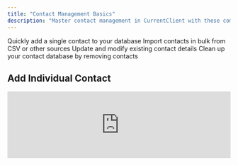 ```yaml
---
title: "Contact Management Basics"
description: "Master contact management in CurrentClient with these comprehensive tutorials covering adding, editing, and organizing your contacts"
---
```


<CardGroup cols={2}>
  <Card title="Add Individual Contact" icon="user-plus">
    Quickly add a single contact to your database
  </Card>
  <Card title="Upload Multiple Contacts" icon="users">
    Import contacts in bulk from CSV or other sources
  </Card>
  <Card title="Edit Contact Information" icon="user-pen">
    Update and modify existing contact details
  </Card>
  <Card title="Remove Unwanted Contacts" icon="user-minus">
    Clean up your contact database by removing contacts
  </Card>
</CardGroup>

## Add Individual Contact

<iframe 
  src="https://www.loom.com/embed/158bc2d28286461688e1e38e63704a0d" 
  width="100%" 
  height={400}
  frameBorder={0} 
  allowFullScreen
/>

**Duration:** 1 minute

Learn how to quickly add a new contact to your CurrentClient database with all the essential information.

<Steps>
  <Step title="Access the Add Contact Feature">
    Navigate to the contacts section and click the "Add Contact" button
  </Step>
  <Step title="Enter Contact Details">
    Fill in the contact's name, phone number, email, and other relevant information
  </Step>
  <Step title="Save and Organize">
    Save the contact and optionally add tags or assign to segments
  </Step>
</Steps>

---

## Upload Multiple Contacts

<iframe 
  src="https://www.loom.com/embed/6badf3c8546c41c3995e686fd9d0b849" 
  width="100%" 
  height={400}
  frameBorder={0} 
  allowFullScreen
/>

**Duration:** 8 minutes

Import multiple contacts at once using CSV files or other data sources. Perfect for migrating from another system or adding large contact lists.

<Info>
  **Supported Formats:** CSV, Excel files, and direct copy-paste from spreadsheets are all supported for bulk contact uploads.
</Info>

<Accordion title="Upload Requirements">
  - Phone numbers should be in E.164 format (+1234567890)
  - Email addresses must be valid format
  - Names should be separated into first and last name columns
  - Remove any duplicate entries before uploading
</Accordion>

---

## Advanced Contact Upload & Database Refresh

<iframe 
  src="https://www.loom.com/embed/9d9e202c764342cdbe4e8471bcab5b34" 
  width="100%" 
  height={400}
  frameBorder={0} 
  allowFullScreen
/>

**Duration:** 10 minutes

Master advanced techniques for uploading contacts and refreshing your database to keep information current and accurate.

---

## Edit Contact Information

<iframe 
  src="https://www.loom.com/embed/583c40cd7b66418687b08bd248cee7de" 
  width="100%" 
  height={400}
  frameBorder={0} 
  allowFullScreen
/>

**Duration:** 2 minutes

Update existing contact information, add notes, change tags, and modify any contact details as needed.

---

## Remove Contacts

<iframe 
  src="https://www.loom.com/embed/a81561e7a3c84b468469648a773730d2" 
  width="100%" 
  height={400}
  frameBorder={0} 
  allowFullScreen
/>

**Duration:** 2 minutes

Clean up your contact database by removing outdated or unwanted contacts while maintaining data integrity.

<Warning>
  **Important:** Deleted contacts cannot be recovered. Make sure to export or backup important contact information before removal.
</Warning>

## Advanced Contact Organization

<CardGroup cols={2}>
  <Card title="Create Custom Fields" icon="list-check">
    **Duration:** 5 minutes
    <iframe 
      src="https://www.loom.com/embed/97f78410268f42f581df1f7fbff3cc4a" 
      width="100%" 
      height={200}
      frameBorder={0} 
      allowFullScreen
    />
  </Card>
  <Card title="Manage Tags" icon="tags">
    **Duration:** 3 minutes
    <iframe 
      src="https://www.loom.com/embed/01bc3f3b338740648a2703faae5aa988" 
      width="100%" 
      height={200}
      frameBorder={0} 
      allowFullScreen
    />
  </Card>
  <Card title="Create Contact Segments" icon="object-group">
    **Duration:** 3 minutes
    <iframe 
      src="https://www.loom.com/embed/7dad9b72a56b4d3b9a85793a2bcaa2f7" 
      width="100%" 
      height={200}
      frameBorder={0} 
      allowFullScreen
    />
  </Card>
  <Card title="Use Segments Effectively" icon="bullseye">
    **Duration:** 6 minutes
    <iframe 
      src="https://www.loom.com/embed/f64a87ddc2804ecfafc1fef53bbe1aea" 
      width="100%" 
      height={200}
      frameBorder={0} 
      allowFullScreen
    />
  </Card>
</CardGroup>

<Tip>
  **Pro Tip:** Use segments to organize your contacts by customer type, lead status, or any other criteria that makes sense for your business workflow.
</Tip>